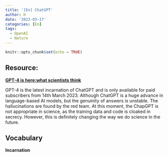 ```yaml
---
title: '[En] ChatGPT'
author: H
date: '2023-03-17'
categories: [En]
tags:
  - OpenAI
  - Nature
---
```


```r
knitr::opts_chunk$set(echo = TRUE)
```

## Resource:
[**GPT-4 is here:what scientists think**](https://www.nature.com/articles/d41586-023-00816-5)


GPT-4 is the latest incarnation of ChatGPT and is only available for paid subscribers from 14th March 2023. Although ChatGPT is a huge advance in language-based AI models, but the genuinity of answers is unstable. The hallucinations are found by the red team. At this moment, the ChapGPT is not appropriate in science, as the training data and code is cloaked in secrecy. However, this is definitely changing the way we do science in the future. 

## Vocabulary 
**Incarnation**



